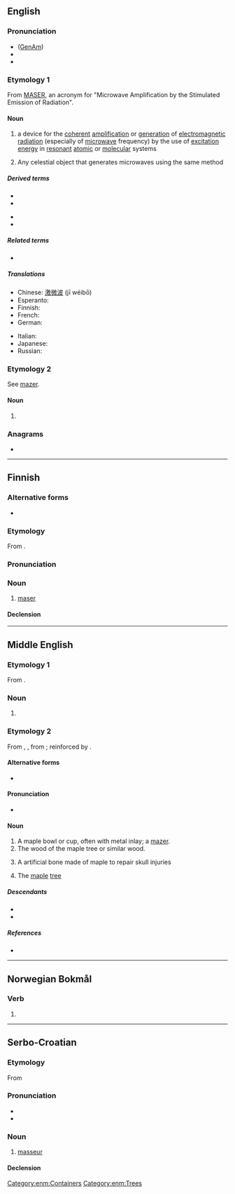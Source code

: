 {{also|MASER|Maser|masér|måser|Mäser}}
==English==
{{wikipedia}}

===Pronunciation===
* ([[GenAm]]) {{IPA|en|/ˈmeɪzɚ/}}
* {{rhymes|en|eɪzə(ɹ)|s=2}}
* {{audio|en|LL-Q1860 (eng)-Mélange a trois-maser.wav |Audio (UK)}}

===Etymology 1===
From [[MASER]], an acronym for "Microwave Amplification by the Stimulated Emission of Radiation".

====Noun====
{{en-noun}}

# {{lb|en|physics}} a device for the [[coherent]] [[amplification]] or [[generation]] of [[electromagnetic radiation]] (especially of [[microwave]] frequency) by the use of [[excitation energy]] in [[resonant]] [[atomic]] or [[molecular]] systems
# {{lb|en|astronomy}} Any celestial object that generates microwaves using the same method

=====Derived terms=====
{{der-top}}
* {{l|en|astronomical maser}}
* {{l|en|gas maser}}
{{der-mid}}
* {{l|en|optical maser}}
* {{l|en|solid-state maser}}
{{der-bottom}}

=====Related terms=====
* {{l|en|laser}}

=====Translations=====
{{trans-top|beam of microwaves}}
* Chinese: [[激微波]] (jī wéibō)
* Esperanto: {{t|eo|masero}}
* Finnish: {{t+|fi|maser}}
* French: {{t+|fr|maser|m}}
* German: {{t+|de|Maser|m}}
{{trans-mid}}
* Italian: {{t|it|maser|m}}
* Japanese: {{t|ja|メーザー|tr=mēzā}}
* Russian: {{t+|ru|ма́зер|m}}
{{trans-bottom}}

===Etymology 2===
See [[mazer]].

====Noun====
{{en-noun|~}}

# {{obsolete spelling of|en|mazer}}

===Anagrams===
* {{anagrams|en|a=aemrs|Mares|Marse|mares|marse|mears|rames|reams|smear}}

----

==Finnish==

===Alternative forms===
* {{alter|fi|maseri}}

===Etymology===
From {{bor|fi|en|maser}}.

===Pronunciation===
{{fi-pronunciation|maaser|}}

===Noun===
{{fi-noun}}

# [[#English|maser]]

====Declension====
{{fi-decl-paperi|maser|a|i=0}}

----

==Middle English==

===Etymology 1===
From {{bor|enm|xno|macer}}.

===Noun===
{{head|enm|noun}}

# {{alt form|enm|macer}}

===Etymology 2===
From {{inh|enm|ang|*maser}}, {{m|ang|*mæser}}, from {{der|enm|gem-pro|*masuraz}}; reinforced by {{der|enm|xno|mazer}}.

====Alternative forms====
* {{alter|enm|mazer|masere|masour|maserre|mazere|macer|macher|masowyr|mausure|mazre|mazar}}

====Pronunciation====
* {{IPA|enm|/ˈmaːzər/|/ˈmaːzɛːr/}}

====Noun====
{{enm-noun}}

# A maple bowl or cup, often with metal inlay; a [[mazer]].
# The wood of the maple tree or similar wood.
# {{lb|enm|rare|surgery}} A artificial bone made of maple to repair skull injuries
# {{lb|enm|rare}} The [[maple]] [[tree]] {{gloss|''[[Acer campestre]]''}}

=====Descendants=====
* {{desc|en|mazer}}
* {{desc|sco|maser}}

=====References=====
* {{R:MED Online|entry=māsē̆r |pos=n |id=MED29930 |accessdate=2018-04-27}}

[[Category:enm:Containers]]
[[Category:enm:Trees]]

----

==Norwegian Bokmål==

===Verb===
{{head|nb|verb form}}

# {{inflection of|nb|mase||pres}}

----

==Serbo-Croatian==
===Etymology===
From {{bor|sh|fr|masseur}}

===Pronunciation===
* {{IPA|sh|/mǎseːr/}}
* {{hyphenation|sh|ma|ser}}

===Noun===
{{sh-noun|g=m|head=màsēr}}

# [[masseur]]

====Declension====
{{sh-decl-noun
|màsēr|maseri
|maséra|masera
|maseru|maserima
|masera|masere
|maseru|maseri
|maseru|maserima
|maserom|maserima
}}